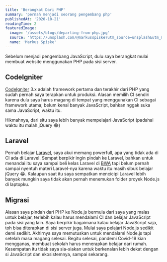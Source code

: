 ```yaml
---
title: 'Berangkat Dari PHP'
summary: 'pernah menjadi seorang pengembang php'
publishedAt: '2020-10-21'
readingTime: 2
featuredImage:
  image: '/assets/blogs/departing-from-php.jpg'
  source: 'https://unsplash.com/@markusspiske?utm_source=unsplash&utm_medium=referral&utm_content=creditCopyText'
  name: 'Markus Spiske'
---
```


Sebelum menjadi pengembang JavaScript, dulu saya berangkat mulai membuat website menggunakan PHP pada sisi server.

## CodeIgniter

[CodeIgniter](https://codeigniter.com/) 3.x adalah framework pertama dan terakhir dari PHP yang sudah pernah saya terapkan untuk produksi. Alasan memilih CI sendiri karena dulu saya harus magang di tempat yang menggunakan CI sebagai framework utama; belum kenal banyak JavaScript, bahkan nggak suka sama JavaScript, waktu itu.

Hikmahnya, dari situ saya lebih banyak mempelajari JavaScript (padahal waktu itu malah jQuery 😂)

## Laravel

Pernah belajar [Laravel](https://laravel.com/), saya akui memang powerfull, apa yang tidak ada di CI ada di Laravel. Sempat berpikir ingin pindah ke Laravel, bahkan untuk menandai itu saya sampai beli kelas Laravel di [BWA](https://buildwithangga.com) tapi belum pernah sampai nyentuh materi Laravel-nya karena waktu itu masih sibuk belajar jQuery 😂. Kalaupun saat itu saya sempatkan mencicipi Laravel lebih banyak mungkin saya tidak akan pernah menemukan folder proyek Node.js di laptopku.

## Migrasi

Alasan saya pindah dari PHP ke Node.js bermula dari saya yang malas untuk belajar, terlebih kalau harus mendalami CI dan belajar JavaScript pada sisi yang lain. Saya berpikir bagaimana kalau belajar JavaScript saja, toh bisa diterapkan di sisi server juga. Mulai saya pelajari Node.js sedikit demi sedikit. Akhirnya saya memutuskan untuk mendalami Node.js tapi setelah masa magang selesai. Begitu selesai, pandemi Covid-19 kian mengganas, membuat sekolah harus menerapkan belajar dari rumah. Kesempatan itu tidak saya sia-siakan untuk berkenalan lebih dekat dengan si JavaScript dan ekosistemnya, sampai sekarang.
